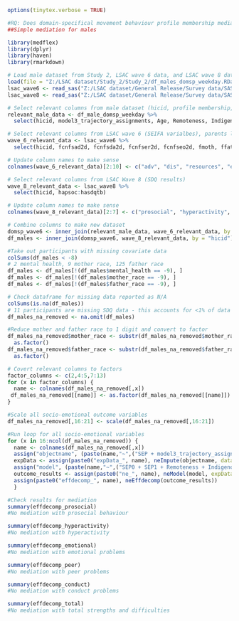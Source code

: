 ```r
options(tinytex.verbose = TRUE)
```

```r
#RQ: Does domain-specifical movement behaviour profile membership mediate the relationship between socioeconomic position and socio-emotional outcomes in children?
##Simple mediation for males
```

```r
library(medflex)
library(dplyr)
library(haven)
library(rmarkdown)
```

```r
# Load male dataset from Study 2, LSAC wave 6 data, and LSAC wave 8 data
load(file = "Z:/LSAC dataset/Study_2/Study_2/df_males_domsp_weekday.RData")
lsac_wave6 <- read_sas("Z:/LSAC dataset/General Release/Survey data/SAS/lsacgrb10.sas7bdat")
lsac_wave8 <- read_sas("Z:/LSAC dataset/General Release/Survey data/SAS/lsacgrb14.sas7bdat")
```

```r
# Select relevant columns from male dataset (hicid, profile membership, age, remoteness, Indigenous status, SEP)
relevant_male_data <- df_male_domsp_weekday %>%
  select(hicid, model3_trajectory_assignments, Age, Remoteness, Indigenous, SEP)

# Select relevant columns from LSAC wave 6 (SEIFA varialbes), parents living at home, parent mental health, parent ethnicity)
wave_6_relevant_data <- lsac_wave6 %>%
  select(hicid, fcnfsad2d, fcnfsda2d, fcnfser2d, fcnfseo2d, fmoth, ffath, fsc13a1i, zf09fm, zf09ff) 

# Update column names to make sense
colnames(wave_6_relevant_data)[2:10] <- c("adv", "dis", "resources", "education_occupation", "mother_home", "father_home", "mental_health", "mother_race", "father_race")

# Select relevant columns from LSAC Wave 8 (SDQ results)
wave_8_relevant_data <- lsac_wave8 %>%
  select(hicid, hapsoc:hasdqtb) 

# Update column names to make sense
colnames(wave_8_relevant_data)[2:7] <- c("prosocial", "hyperactivity", "emotional", "peer", "conduct", "total")

# Combine columns to make new dataset
domsp_wave6 <- inner_join(relevant_male_data, wave_6_relevant_data, by = "hicid")
df_males <- inner_join(domsp_wave6, wave_8_relevant_data, by = "hicid")
``` 

```r
#Take out participants with missing covariate data 
colSums(df_males < -8)
# 2 mental health, 9 mother race, 125 father race
df_males <- df_males[!(df_males$mental_health == -9), ]
df_males <- df_males[!(df_males$mother_race == -9), ]
df_males <- df_males[!(df_males$father_race == -9), ]
```

```r
# Check dataframe for missing data reported as N/A
colSums(is.na(df_males))
# 11 participants are missing SDQ data - this accounts for <1% of data and this information is essential for data anlaysis - therefore these participants will be removed from the dataset
df_males_na_removed <- na.omit(df_males)
```

```r
#Reduce mother and father race to 1 digit and convert to factor 
df_males_na_removed$mother_race <- substr(df_males_na_removed$mother_race, 1, 1) %>% 
  as.factor()
df_males_na_removed$father_race <- substr(df_males_na_removed$father_race, 1, 1) %>% 
  as.factor()

# Covert relevant columns to factors 
factor_columns <- c(2,4:5,7:13)
for (x in factor_columns) {
  name <- colnames(df_males_na_removed[,x])
 df_males_na_removed[[name]] <- as.factor(df_males_na_removed[[name]])
}

#Scale all socio-emotional outcome variables 
df_males_na_removed[,16:21] <- scale(df_males_na_removed[,16:21])
```

```r
#Run loop for all socio-emotional variables 
for (x in 16:ncol(df_males_na_removed)) {
  name <- colnames(df_males_na_removed[,x])
  assign("objectname", (paste(name,"~",("SEP + model3_trajectory_assignments + Remoteness + Indigenous + adv + dis + resources + education_occupation + mother_home + father_home + mental_health + mother_race + father_race"))))
  expData <- assign(paste0("expData_", name), neImpute(objectname, data = df_males_na_removed))
  assign("model", (paste(name,"~",("SEP0 + SEP1 + Remoteness + Indigenous + adv + dis + resources + education_occupation + mother_home + father_home + mental_health + mother_race + father_race"))))
  outcome_results <- assign(paste0("ne_", name), neModel(model, expData = expData, se = "robust"))
  assign(paste0("effdecomp_", name), neEffdecomp(outcome_results))
  }
```

```r
#Check results for mediation 
summary(effdecomp_prosocial)
#No mediation with prosocial behaviour 
```

```r
summary(effdecomp_hyperactivity)
#No mediation with hyperactivity 
```
```r
summary(effdecomp_emotional)
#No mediation with emotional problems 
```

```r
summary(effdecomp_peer)
#No mediation with peer problems 
```

```r
summary(effdecomp_conduct)
#No mediation with conduct problems 
```

```r
summary(effdecomp_total)
#No mediation with total strengths and difficulties 
```

